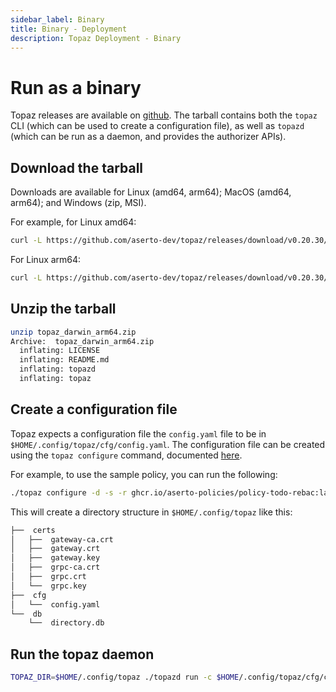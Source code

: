 ```yaml
---
sidebar_label: Binary
title: Binary - Deployment
description: Topaz Deployment - Binary
---
```


# Run as a binary

Topaz releases are available on [github](https://github.com/aserto-dev/topaz/releases/latest). The tarball contains both the `topaz` CLI (which can be used to create a configuration file), as well as `topazd` (which can be run as a daemon, and provides the authorizer APIs).

## Download the tarball

Downloads are available for Linux (amd64, arm64); MacOS (amd64, arm64); and Windows (zip, MSI).

For example, for Linux amd64:

```sh
curl -L https://github.com/aserto-dev/topaz/releases/download/v0.20.30/topaz_linux_x86_64.zip >topaz.zip
```

For Linux arm64:

```sh
curl -L https://github.com/aserto-dev/topaz/releases/download/v0.20.30/topaz_linux_arm64.zip >topaz.zip
```

## Unzip the tarball

```sh
unzip topaz_darwin_arm64.zip
Archive:  topaz_darwin_arm64.zip
  inflating: LICENSE
  inflating: README.md
  inflating: topazd
  inflating: topaz
```

## Create a configuration file

Topaz expects a configuration file  the `config.yaml` file to be in `$HOME/.config/topaz/cfg/config.yaml`. The configuration file can be created using the `topaz configure` command, documented [here](/docs/command-line-interface/topaz-cli/configuration.mdx).

For example, to use the sample policy, you can run the following:

```sh
./topaz configure -d -s -r ghcr.io/aserto-policies/policy-todo-rebac:latest -n policy-todo
```

This will create a directory structure in `$HOME/.config/topaz` like this:

```sh
├──  certs
│   ├──  gateway-ca.crt
│   ├──  gateway.crt
│   ├──  gateway.key
│   ├──  grpc-ca.crt
│   ├──  grpc.crt
│   └──  grpc.key
├──  cfg
│   └──  config.yaml
└──  db
    └──  directory.db
```

## Run the topaz daemon

```sh
TOPAZ_DIR=$HOME/.config/topaz ./topazd run -c $HOME/.config/topaz/cfg/config.yaml
```
